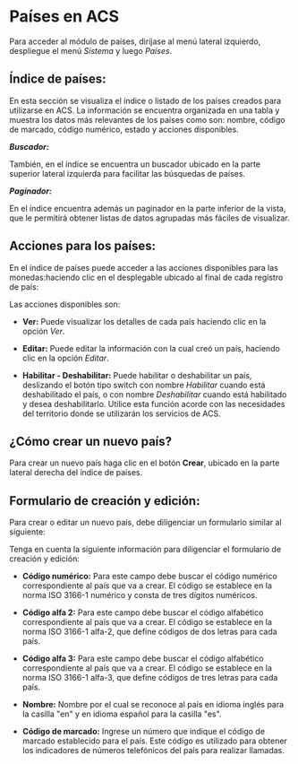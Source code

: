 <MissingTranslationBanner />

# Países en ACS

Para acceder al módulo de países, diríjase al menú lateral izquierdo, despliegue el menú *Sistema* y luego *Países*.

## Índice de países:

En esta sección se visualiza el índice o listado de los países creados para utilizarse en ACS. La información se encuentra organizada en una tabla y muestra los datos más relevantes de los países como son: nombre, código de marcado, código numérico, estado y acciones disponibles.

***Buscador:***

También, en el índice se encuentra un buscador ubicado en la parte superior lateral izquierda para facilitar las búsquedas de países.

***Paginador:***

En el índice encuentra además un paginador en la parte inferior de la vista, que le permitirá obtener listas de datos agrupadas más fáciles de visualizar.

## Acciones para los países:

En el índice de países puede acceder a las acciones disponibles para las monedas:haciendo clic en el desplegable ubicado al final de cada registro de país:

Las acciones disponibles son:

- **Ver:** Puede visualizar los detalles de cada país haciendo clic en la opción *Ver*.

- **Editar:** Puede editar la información con la cual creó un país, haciendo clic en la opción *Editar*. 

- **Habilitar - Deshabilitar:** Puede habilitar o deshabilitar un país, deslizando el botón tipo switch con nombre *Habilitar* cuando está deshabilitado el país, o con nombre *Deshabilitar* cuando está habilitado y desea deshabilitarlo. Utilice esta función acorde con las necesidades del territorio donde se utilizarán los servicios de ACS.

## ¿Cómo crear un nuevo país?

Para crear un nuevo país haga clic en el botón **Crear**, ubicado en la parte lateral derecha del índice de países.

## Formulario de creación y edición:

Para crear o editar un nuevo país, debe diligenciar un formulario similar al siguiente:

Tenga en cuenta la siguiente información para diligenciar el formulario de creación y edición:

- **Código numérico:** Para este campo debe buscar el código numérico correspondiente al país que va a crear. El código se establece en la norma ISO 3166-1 numérico y consta de tres dígitos numéricos.

- **Código alfa 2:** Para este campo debe buscar el código alfabético correspondiente al país que va a crear. El código se establece en la norma ISO 3166-1 alfa-2, que define códigos de dos letras para cada país.

- **Código alfa 3:** Para este campo debe buscar el código alfabético correspondiente al país que va a crear. El código se establece en la norma ISO 3166-1 alfa-3, que define códigos de tres letras para cada país.

- **Nombre:** Nombre por el cual se reconoce al país en idioma inglés para la casilla "en" y en idioma español para la casilla "es".

- **Código de marcado:** Ingrese un número que indique el código de marcado establecido para el país. Este código es utilizado para obtener los indicadores de números telefónicos del país para realizar llamadas.
